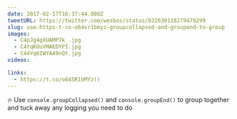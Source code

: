 ```yaml
---
date: 2017-02-17T16:37:44.000Z
tweetURL: https://twitter.com/wesbos/status/832630118279479299
slug: use-https-t-co-o64sr1bmyz-groupcollapsed-and-groupend-to-group
images:
  - C4pJg4gXUAMP7k_.jpg
  - C4tqKOuVMAEDYPI.jpg
  - C44Yq6IWYAA9nQt.jpg
videos:

links:
  - https://t.co/o64SR1bMYz()
---
```

🔥 Use `console.groupCollapsed()` and `console.groupEnd()` to group together and tuck away any logging you need to do
